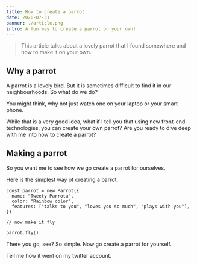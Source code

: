 ```yaml
---
title: How to create a parrot
date: 2020-07-31
banner: ./article.png
intro: A fun way to create a parrot on your own!
---
```


> This article talks about a lovely parrot that I found somewhere and how to make it on your own.

## Why a parrot

A parrot is a lovely bird. But it is sometimes difficult to find it in our neighbourhoods. So what do we do?

You might think, why not just watch one on your laptop or your smart phone.

While that is a very good idea, what if I tell you that using new front-end technologies, you can create your own parrot? Are you ready to dive deep with me into how to create a parrot?

## Making a parrot

So you want me to see how we go create a parrot for ourselves.

Here is the simplest way of creating a parrot.

```javascript{numberLines: true}
const parrot = new Parrot({
  name: "Tweety Parrota",
  color: "Rainbow color",
  features: ["talks to you", "loves you so much", "plays with you"],
})

// now make it fly

parrot.fly()
```

There you go, see? So simple. Now go create a parrot for yourself.

Tell me how it went on my twitter account.
